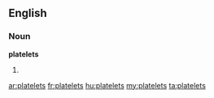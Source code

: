 ==English==

===Noun===
'''platelets'''

# {{plural of|[[platelet]]}}

[[ar:platelets]]
[[fr:platelets]]
[[hu:platelets]]
[[my:platelets]]
[[ta:platelets]]